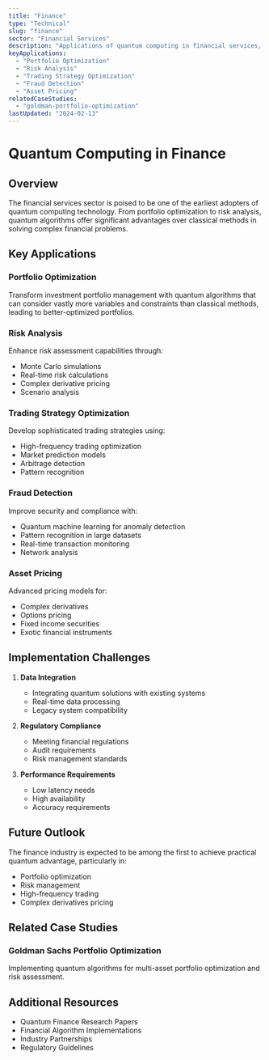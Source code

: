 ```yaml
---
title: "Finance"
type: "Technical"
slug: "finance"
sector: "Financial Services"
description: "Applications of quantum computing in financial services, from portfolio optimization to risk analysis."
keyApplications:
  - "Portfolio Optimization"
  - "Risk Analysis"
  - "Trading Strategy Optimization"
  - "Fraud Detection"
  - "Asset Pricing"
relatedCaseStudies:
  - "goldman-portfolio-optimization"
lastUpdated: "2024-02-13"
---
```


# Quantum Computing in Finance

## Overview

The financial services sector is poised to be one of the earliest adopters of quantum computing technology. From portfolio optimization to risk analysis, quantum algorithms offer significant advantages over classical methods in solving complex financial problems.

## Key Applications

### Portfolio Optimization
Transform investment portfolio management with quantum algorithms that can consider vastly more variables and constraints than classical methods, leading to better-optimized portfolios.

### Risk Analysis
Enhance risk assessment capabilities through:
- Monte Carlo simulations
- Real-time risk calculations
- Complex derivative pricing
- Scenario analysis

### Trading Strategy Optimization
Develop sophisticated trading strategies using:
- High-frequency trading optimization
- Market prediction models
- Arbitrage detection
- Pattern recognition

### Fraud Detection
Improve security and compliance with:
- Quantum machine learning for anomaly detection
- Pattern recognition in large datasets
- Real-time transaction monitoring
- Network analysis

### Asset Pricing
Advanced pricing models for:
- Complex derivatives
- Options pricing
- Fixed income securities
- Exotic financial instruments

## Implementation Challenges

1. **Data Integration**
   - Integrating quantum solutions with existing systems
   - Real-time data processing
   - Legacy system compatibility

2. **Regulatory Compliance**
   - Meeting financial regulations
   - Audit requirements
   - Risk management standards

3. **Performance Requirements**
   - Low latency needs
   - High availability
   - Accuracy requirements

## Future Outlook

The finance industry is expected to be among the first to achieve practical quantum advantage, particularly in:
- Portfolio optimization
- Risk management
- High-frequency trading
- Complex derivatives pricing

## Related Case Studies

### Goldman Sachs Portfolio Optimization
Implementing quantum algorithms for multi-asset portfolio optimization and risk assessment.

## Additional Resources

- Quantum Finance Research Papers
- Financial Algorithm Implementations
- Industry Partnerships
- Regulatory Guidelines
